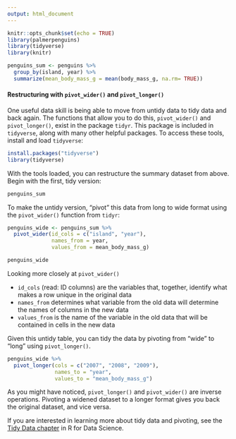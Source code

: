 ```yaml
---
output: html_document
---
```


```r
knitr::opts_chunk$set(echo = TRUE)
library(palmerpenguins)
library(tidyverse)
library(knitr)
```

```r
penguins_sum <- penguins %>%
  group_by(island, year) %>%
  summarize(mean_body_mass_g = mean(body_mass_g, na.rm= TRUE))
```

#### Restructuring with `pivot_wider()` and `pivot_longer()`

One useful data skill is being able to move from untidy data to tidy data and back again. The functions that allow you to do this, `pivot_wider()` and `pivot_longer()`, exist in the package `tidyr`. This package is included in `tidyverse`, along with many other helpful packages. To access these tools, install and load `tidyverse`:

```r
install.packages("tidyverse")
library(tidyverse)
```

With the tools loaded, you can restructure the summary dataset from above. Begin with the first, tidy version:

```r
penguins_sum
```

To make the untidy version, "pivot" this data from long to wide format using the `pivot_wider()` function from `tidyr`:

```r
penguins_wide <- penguins_sum %>%
  pivot_wider(id_cols = c("island", "year"), 
              names_from = year, 
              values_from = mean_body_mass_g)

penguins_wide
```

Looking more closely at `pivot_wider()`

- `id_cols` (read: ID columns) are the variables that, together, identify what makes a row unique in the original data
- `names_from` determines what variable from the old data will determine the names of columns in the new data
- `values_from` is the name of the variable in the old data that will be contained in cells in the new data

Given this untidy table, you can tidy the data by pivoting from "wide" to "long" using `pivot_longer()`.

```r
penguins_wide %>%
  pivot_longer(cols = c("2007", "2008", "2009"), 
               names_to = "year",
               values_to = "mean_body_mass_g")
```

As you might have noticed, `pivot_longer()` and `pivot_wider()` are inverse operations. Pivoting a widened dataset to a longer format gives you back the original dataset, and vice versa.

If you are interested in learning more about tidy data and pivoting, see the [Tidy Data chapter](https://r4ds.had.co.nz/tidy-data.html) in R for Data Science.